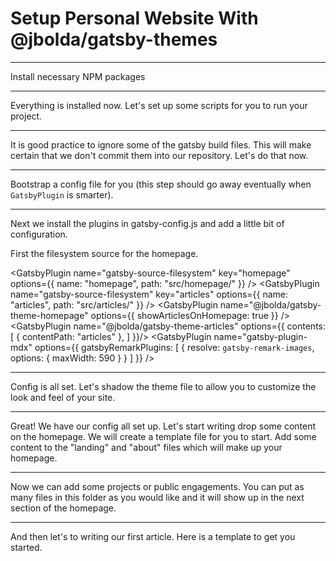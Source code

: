 # Setup Personal Website With @jbolda/gatsby-themes

---

Install necessary NPM packages

<NPMPackage name="@jbolda/gatsby-theme-articles" />
<NPMPackage name="@jbolda/gatsby-theme-homepage" />
<NPMPackage name="@jbolda/gatsby-theme-layout" />
<NPMPackage name="@mdx-js/mdx" />
<NPMPackage name="gatsby" />
<NPMPackage name="gatsby-image" />
<NPMPackage name="gatsby-plugin-mdx" />
<NPMPackage name="gatsby-plugin-netlify" />
<NPMPackage name="gatsby-plugin-printer" />
<NPMPackage name="gatsby-plugin-react-helmet" />
<NPMPackage name="gatsby-plugin-sharp" />
<NPMPackage name="gatsby-plugin-theme-ui" />
<NPMPackage name="gatsby-remark-images" />
<NPMPackage name="gatsby-source-filesystem" />
<NPMPackage name="gatsby-transformer-sharp" />
<NPMPackage name="react" />
<NPMPackage name="react-dom" />
<NPMPackage name="react-helmet" />
<NPMPackage name="theme-ui" />

---

Everything is installed now. Let's set up some scripts for you to run your project.

<NPMScript name="develop" command="gatsby develop" />
<NPMScript name="dev:hard" command="gatsby clean && gatsby develop" />
<NPMScript name="build" command="gatsby build" />
<NPMScript name="build:hard" command="gatsby clean && gatsby build" />

---

It is good practice to ignore some of the gatsby build files. This will make certain that we don't commit them into our repository. Let's do that now.

<GitIgnore name="node_modules" key="node_modules"/>
<GitIgnore name=".cache" key=".cache"/>
<GitIgnore name="public" key="public"/>

---

Bootstrap a config file for you (this step should go away eventually when `GatsbyPlugin` is smarter).

<File
 path="gatsby-config.js"
 content="https://raw.githubusercontent.com/jbolda/gatsby-theme/feat/recipes/recipes/personal/gatsby-config.js"
/>

---

Next we install the plugins in gatsby-config.js and add a little bit of configuration.

First the filesystem source for the homepage.

<GatsbyPlugin
    name="gatsby-source-filesystem"
    key="homepage"
    options={{
        name: "homepage",
        path: "src/homepage/"
    }} />
<GatsbyPlugin
    name="gatsby-source-filesystem"
    key="articles"
    options={{
        name: "articles",
        path: "src/articles/"
    }} />
<GatsbyPlugin name="gatsby-plugin-theme-ui" />
<GatsbyPlugin name="gatsby-plugin-sharp" />
<GatsbyPlugin name="gatsby-transformer-sharp" />
<GatsbyPlugin name="@jbolda/gatsby-theme-homepage"
    options={{ showArticlesOnHomepage: true }} />
<GatsbyPlugin name="@jbolda/gatsby-theme-articles" options={{
    contents: [
          { contentPath: "articles" },
        ]
    }}/>
<GatsbyPlugin name="gatsby-plugin-mdx" options={{
    gatsbyRemarkPlugins: [
        {
            resolve: `gatsby-remark-images`,
            options: {
                maxWidth: 590
            }
        }
    ]
    }} />
<GatsbyPlugin name="gatsby-plugin-printer" />
<GatsbyPlugin name="gatsby-plugin-react-helmet" />
<GatsbyPlugin name="gatsby-plugin-netlify" />

---

Config is all set. Let's shadow the theme file to allow you to customize the look and feel of your site.

<GatsbyShadowFile theme="gatsby-plugin-theme-ui" path="src/index.js" />

---

Great! We have our config all set up. Let's start writing drop some content on the homepage. We will create a template file for you to start. Add some content to the "landing" and "about" files which will make up your homepage.

<File
 path="src/homepage/landing.mdx"
 content="https://raw.githubusercontent.com/jbolda/gatsby-theme/feat/recipes/recipes/personal/homepage-landing.mdx"
/>
<File
 path="src/homepage/about.mdx"
 content="https://raw.githubusercontent.com/jbolda/gatsby-theme/feat/recipes/recipes/personal/homepage-about.mdx"
/>

---

Now we can add some projects or public engagements. You can put as many files in this folder as you would like and it will show up in the next section of the homepage.

<File
 path="src/homepage/engagements/projectOne.mdx"
 content="https://raw.githubusercontent.com/jbolda/gatsby-theme/feat/recipes/recipes/personal/homepage-engagement.mdx"
/>
<File
 path="src/homepage/engagements/projectTwo.mdx"
 content="https://raw.githubusercontent.com/jbolda/gatsby-theme/feat/recipes/recipes/personal/homepage-engagement.mdx"
/>
<File
 path="src/homepage/engagements/projectThree.mdx"
 content="https://raw.githubusercontent.com/jbolda/gatsby-theme/feat/recipes/recipes/personal/homepage-engagement.mdx"
/>

---

And then let's to writing our first article. Here is a template to get you started.

<File
 path="src/articles/0001-my-first-article/index.mdx"
 content="https://raw.githubusercontent.com/jbolda/gatsby-theme/feat/recipes/recipes/personal/article-template.mdx"
/>
